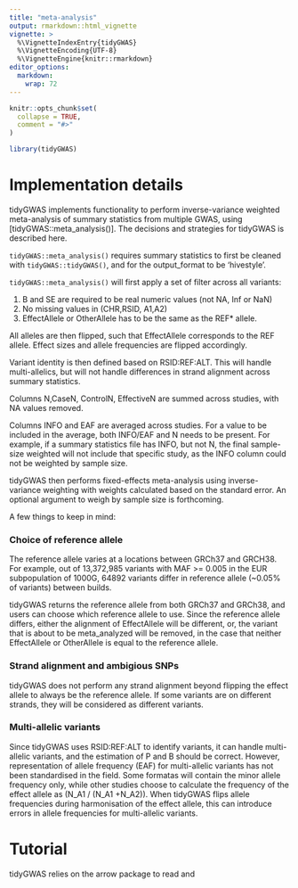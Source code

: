 ```yaml
---
title: "meta-analysis"
output: rmarkdown::html_vignette
vignette: >
  %\VignetteIndexEntry{tidyGWAS}
  %\VignetteEncoding{UTF-8}
  %\VignetteEngine{knitr::rmarkdown}
editor_options: 
  markdown: 
    wrap: 72
---
```


```r
knitr::opts_chunk$set(
  collapse = TRUE,
  comment = "#>"
)
```

```r
library(tidyGWAS)
```

# Implementation details

tidyGWAS implements functionality to perform inverse-variance weighted
meta-analysis of summary statistics from multiple GWAS, using
[tidyGWAS::meta_analysis()]. The decisions and strategies for tidyGWAS
is described here.

`tidyGWAS::meta_analysis()` requires summary statistics to first be
cleaned with `tidyGWAS::tidyGWAS()`, and for the output_format to be
'hivestyle'.

`tidyGWAS::meta_analysis()` will first apply a set of filter across all
variants:

1.  B and SE are required to be real numeric values (not NA, Inf or NaN)
2.  No missing values in (CHR,RSID, A1,A2)
3.  EffectAllele or OtherAllele has to be the same as the REF\* allele.

All alleles are then flipped, such that EffectAllele corresponds to the
REF allele. Effect sizes and allele frequencies are flipped accordingly.

Variant identity is then defined based on RSID:REF:ALT. This will handle
multi-allelics, but will not handle differences in strand alignment
across summary statistics.

Columns N,CaseN, ControlN, EffectiveN are summed across studies, with NA
values removed.

Columns INFO and EAF are averaged across studies. For a value to be
included in the average, both INFO/EAF and N needs to be present. For
example, if a summary statistics file has INFO, but not N, the final
sample-size weighted will not include that specific study, as the INFO
column could not be weighted by sample size.

tidyGWAS then performs fixed-effects meta-analysis using
inverse-variance weighting with weights calculated based on the standard
error. An optional argument to weigh by sample size is forthcoming.

A few things to keep in mind:

### Choice of reference allele

The reference allele varies at a locations between GRCh37 and GRCH38.
For example, out of 13,372,985 variants with MAF \>= 0.005 in the EUR
subpopulation of 1000G, 64892 variants differ in reference allele
(\~0.05% of variants) between builds.

tidyGWAS returns the reference allele from both GRCh37 and GRCh38, and
users can choose which reference allele to use. Since the reference
allele differs, either the alignment of EffectAllele will be different,
or, the variant that is about to be meta_analyzed will be removed, in
the case that neither EffectAllele or OtherAllele is equal to the
reference allele.

### Strand alignment and ambigious SNPs

tidyGWAS does not perform any strand alignment beyond flipping the
effect allele to always be the reference allele. If some variants are on
different strands, they will be considered as different variants.

### Multi-allelic variants

Since tidyGWAS uses RSID:REF:ALT to identify variants, it can handle
multi-allelic variants, and the estimation of P and B should be correct.
However, representation of allele frequency (EAF) for multi-allelic
variants has not been standardised in the field. Some formatas will
contain the minor allele frequency only, while other studies choose to
calculate the frequency of the effect allele as (N_A1 / (N_A1 +N_A2)).
When tidyGWAS flips allele frequencies during harmonisation of the
effect allele, this can introduce errors in allele frequencies for
multi-allelic variants.

# Tutorial

tidyGWAS relies on the arrow package to read and

```r

```
